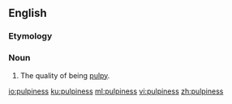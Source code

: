 ==English==

===Etymology===
{{suffix|pulpy|ness|lang=en}}

===Noun===
{{en-noun|-}}

# The quality of being [[pulpy]].

[[io:pulpiness]]
[[ku:pulpiness]]
[[ml:pulpiness]]
[[vi:pulpiness]]
[[zh:pulpiness]]